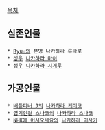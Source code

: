 [[목차]]

== 실존인물 ==
 * [[Ryu☆]]의 본명 나카하라 류타로
 * [[성우]] [[나카하라 마이]]
 * [[성우]] [[나카하라 시게루]]

== 가공인물 ==
 * [[배틀피버 J]]의 [[나카하라 케이코]]
 * [[엽기인걸 스나코]]의 [[나카하라 스나코]]
 * [[NHK에 어서오세요]]의 [[나카하라 미사키]]
